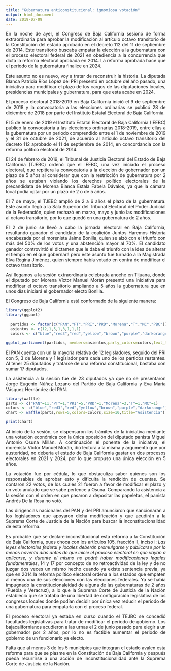 ```yaml
---
title: "Gubernatura anticonstitucional: ignomiosa votación"
output: html_document
date: 2019-07-09
---
```

<style>
body {
text-align: justify}
</style>

En la noche de ayer, el Congreso de Baja California sesionó de forma extraordinaria para aprobar la modificación al artículo octavo transitorio de la Constitución del estado aprobado en el decreto 112 del 11 de septiembre de 2014. Este transitorio buscaba empatar la elección a la gubernatura con el proceso electoral federal de 2021 en obediencia a la concurrencia que dicta la reforma electoral aprobada en 2014. La reforma aprobada hace que el periodo de la gubernatura finalice en 2024. 

Este asunto no es nuevo, voy a tratar de reconstruir la historia. La diputada Blanca Patricia Ríos López del PRI presentó en octubre del año pasado, una iniciativa para modificar el plazo de los cargos de las diputaciones locales, presidencias municipales y gubernatura, para que esta acabe en 2024.

El proceso electoral 2018-2019 en Baja California inició el 9 de septiembre de 2018 y la convocatoria a las elecciones ordinarias se publicó 28 de diciembre de 2018 por parte del Instituto Estatal Electoral de Baja California. 

El 5 de enero de 2019 el Instituto Estatal Electoral de Baja California (IEEBC) publicó la convocatoria a las elecciones ordinarias 2018-2019, entre ellas a la gubernatura por un periodo comprendido entre el 1 de noviembre de 2019 y el 31 de octubre de 2021, de acuerdo al artículo octavo transitorio del decreto 112 aprobado el 11 de septiembre de 2014, en concordancia con la reforma político electoral de 2014.

El 24 de febrero de 2019, el Tribunal de Justicia Electoral del Estado de Baja California (TJEBC) ordenó que el IEEBC, una vez iniciado el proceso electoral, que repitiera la convocatoria a la elección de gobernador por un plazo de 5 años al considerar que con la restricción de gubernatura por 2 años se estaban violando los derechos político electorales de la precandidata de Morena Blanca Estala Fabela Dávalos, ya que la cámara local podía optar por un plazo de 2 o de 5 años. 

El 7 de mayo, el TJEBC amplió de 2 a 6 años el plazo de la gubernatura. Este asunto llegó a la Sala Superior del Tribunal Electoral del Poder Judicial de la Federación, quien rechazó en marzo, mayo y junio las modificaciones al octavo transitorio, por lo que quedó en una gubernatura de 2 años. 

El 2 de junio se llevó a cabo la jornada electoral en Baja California, resultando ganador el candidato de la coalición Juntos Haremos Historia encabezada por el morenista Jaime Bonilla, quien se alzó con el triunfo con más del 50% de los votos y una abstención mayor al 70%. El candidato ganador controvirtió el dictamen que le daba el triunfo con la idea de alterar el tiempo en el que gobernará pero este asunto fue turnado a la Magistrada Elva Regina Jiménez, quien siempre había votado en contra de modificar el octavo transitorio.

Así llegamos a la sesión extraordinaria celebrada anoche en Tijuana, donde el diputado por Morena Víctor Manuel Morán presentó una iniciativa para modificar el octavo transitorio ampliando a 5 años la gubernatura que en unos días iniciará el gobernador electo Bonilla. 

El Congreso de Baja California está conformado de la siguiente manera: 
```r
library(ggplot2)
library(ggparl)

  partidos <- factor(c("PAN","PT","PRI","PRD","Morena","T","MC","PBC"))
  asientos <- c(12,1,5,1,3,1,1,1)
  colors <- c("blue","red3","red","yellow","brown","purple","darkorange","orange")

```
```r
ggplot_parliament(partidos, members=asientos,party_colors=colors,text_total=TRUE)
```

El PAN cuenta con un la mayoría relativa de 12 legisladores, seguido del PRI con 5, 3 de Morena y 1 legislador para cada uno de los partidos restantes. Al tener 25 diputados y tratarse de una reforma constitucional, bastaba con sumar 17 diputados. 

La asistencia a la sesión fue de 23 diputados ya que no se presentaron Jorge Eugenio Núñez Lozano del Partido de Baja California y Eva María Vásquez Hernández del PAN.
```r
library(waffle)
parts <- c("PAN"=11,"PT"=1,"PRI"=5,"PRD"=1,"Morena"=3,"T"=1,"MC"=1)
colors <- c("blue","red3","red","yellow","brown","purple","darkorange")
chart <- waffle(parts,rows=5,colors=colors,size=10,title="Asistencia")
```
```r
print(chart)
```

Al inicio de la sesión, se dispensaron los trámites de la iniciativa mediante una votación económica con la única oposición del diputado panista Miguel Antonio Osuna Millán. A continuación el ponente de la iniciativa, el morenista Víctor Manuel Morán, dio lectura a la misma y argumentó que por austeridad, no debería el estado de Baja California gastar en dos procesos electorales en 2021 y 2024, por lo que propuso una única elección en 5 años. 

La votación fue por cédula, lo que obstaculiza saber quiénes son los responsables de aprobar esto y dificulta la rendición de cuentas. Se contaron 22 votos, de los cuales 21 fueron a favor de modificar el plazo y un voto anulado que se sabe pertence a Osuna. Comparando la asistencia a la sesión con el orden en que pasaron a depositar las papeletas, el panista Andrés De la Rosa no votó.

Las dirigencias nacionales del PAN y del PRI anunciaron que sancionarán a los legisladores que apoyaron dicha modificación y que acudirán a la Suprema Corte de Justicia de la Nación para buscar la inconstitucionalidad de esta reforma. 

Es probable que se declare inconstitucional esta reforma a la Constitución de Baja California, pues choca con los artículos 105, fracción II, inciso i: *Las leyes electorales federal y locales deberán promulgarse y publicarse por lo menos noventa días antes de que inicie el proceso electoral en que vayan a aplicarse, y durante el mismo no podrá haber modificaciones legales fundamentales*, 14 y 17 por concepto de no retroactividad de la ley y de no juzgar dos veces un mismo hecho cuando ya existe sentencia previa, ya que en 2014 la reforma político electoral ordena a los estados que empaten al menos una de sus elecciones con las elecciones federales. Ya se había impugnado la constitucionaleidad de alguna de las gubernaturas de 2 años (Puebla y Veracruz), a lo que la Suprema Corte de Justicia de la Nación estableció que se trataba de una libertad de configuración legislativa de los congresos locales donde podían decidir por única vez reducir el periodo de una gubernatura para empatarla con el proceso federal. 

El proceso electoral ya estaba en curso cuando el TEJBC se concedió facultades legislativas para tratar de modificar el periodo de gobierno. Los bajacalifornianos acudieron a las urnas el 2 de junio pasado para elegir a un gobernador por 2 años, por lo no es factible aumentar el periodo de gobierno de un funcionario ya electo. 

Falta que al menos 3 de los 5 municipios que integran el estado avalen esta reforma para que se plasme en la Constitución de Baja California y después pueda recurrirse a una acción de inconstitucionalidad ante la Suprema Corte de Justicia de la Nación. 